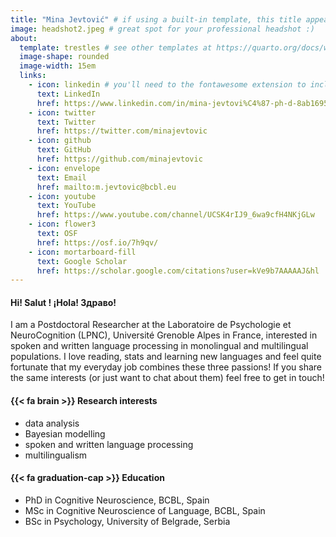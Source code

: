 ```yaml
---
title: "Mina Jevtović" # if using a built-in template, this title appears under your photo
image: headshot2.jpeg # great spot for your professional headshot :) 
about: 
  template: trestles # see other templates at https://quarto.org/docs/websites/website-about.html#templates
  image-shape: rounded
  image-width: 15em
  links:
    - icon: linkedin # you'll need to the fontawesome extension to include icons: https://github.com/quarto-ext/fontawesome
      text: LinkedIn
      href: https://www.linkedin.com/in/mina-jevtovi%C4%87-ph-d-8ab1695a/
    - icon: twitter
      text: Twitter
      href: https://twitter.com/minajevtovic
    - icon: github
      text: GitHub
      href: https://github.com/minajevtovic
    - icon: envelope
      text: Email
      href: mailto:m.jevtovic@bcbl.eu
    - icon: youtube
      text: YouTube
      href: https://www.youtube.com/channel/UCSK4rIJ9_6wa9cfH4NKjGLw
    - icon: flower3
      text: OSF
      href: https://osf.io/7h9qv/
    - icon: mortarboard-fill
      text: Google Scholar
      href: https://scholar.google.com/citations?user=kVe9b7AAAAAJ&hl
---
```


#### Hi! Salut ! ¡Hola! Здраво!

I am a Postdoctoral Researcher at the <a href="https://lpnc.univ-grenoble-alpes.fr/" style="text-decoration:none;">Laboratoire de Psychologie et NeuroCognition (LPNC)</a>, <a href="https://www.univ-grenoble-alpes.fr/" style="text-decoration:none;">Université Grenoble Alpes</a> in France, interested in spoken and written language processing in monolingual and multilingual populations. I love reading, stats and learning new languages and feel quite fortunate that my everyday job combines these three passions! If you share the same interests (or just want to chat about them) feel free to get in touch! 

#### {{< fa brain >}} Research interests

-   data analysis
-   Bayesian modelling
-   spoken and written language processing
-   multilingualism

#### {{< fa graduation-cap >}} Education

-   PhD in Cognitive Neuroscience, BCBL, Spain
-   MSc in Cognitive Neuroscience of Language, BCBL, Spain
-   BSc in Psychology, University of Belgrade, Serbia
